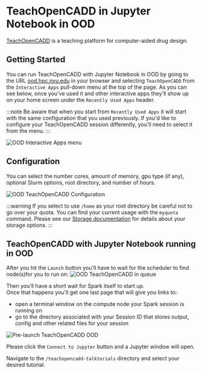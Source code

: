 # TeachOpenCADD in Jupyter Notebook in OOD

[TeachOpenCADD](https://projects.volkamerlab.org/teachopencadd/index.html) is a teaching platform for computer-aided drug design.

## Getting Started
You can run TeachOpenCADD with Jupyter Notebook in OOD by going to the URL [ood.hpc.nyu.edu](http://ood.hpc.nyu.edu) in your browser and selecting `TeachOpenCADD` from the `Interactive Apps` pull-down menu at the top of the page.  As you can see below, once you've used it and other interactive apps they'll show up on your home screen under the `Recently Used Apps` header.

:::note
Be aware that when you start from `Recently Used Apps` it will start with the same configuration that you used previously.  If you'd like to configure your TeachOpenCADD session differently, you'll need to select it from the menu.
:::

![OOD Interactive Apps menu](./static/ood_interactive_apps_teachopencadd.png)

## Configuration

You can select the number cores, amount of memory, gpu type (if any), optional Slurm options, root directory, and number of hours.

![OOD TeachOpenCADD Configuration](./static/ood_teachopencadd_config.png)

:::warning
If you select to use `/home` as your root directory be careful not to go over your quota.  You can find your current usage with the `myquota` command.  Please see our [Storage documentation](../03_storage/01_intro_and_data_management.mdx) for details about your storage options.
:::

## TeachOpenCADD with Jupyter Notebook running in OOD

After you hit the `Launch` button you'll have to wait for the scheduler to find node(s)for you to run on:
![OOD TeachOpenCADD in queue](./static/ood_teachopencadd_in_queue.png)

Then you'll have a short wait for Spark itself to start up.<br />
Once that happens you'll get one last page that will give you links to:
-   open a terminal window on the compute node your Spark session is running on
-   go to the directory associated with your Session ID that stores output, config and other related files for your session

![Pre-launch TeachOpenCADD OOD](./static/ood_teachopencadd_prelaunch.png)

Please click the `Connect to Jupyter` button and a Jupyter window will open.

Navigate to the `/teachopencadd-talktorials` directory and select your desired tutorial.
